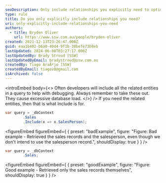 ```yaml
---
seoDescription: Only include relationships you explicitly need to optimize database performance and reduce load.
type: rule
title: Do you only explicitly include relationships you need?
uri: only-explicitly-include-relationships-you-need
authors:
  - title: Bryden Oliver
    url: https://www.ssw.com.au/people/bryden-oliver
created: 2021-12-13T23:26:47.000Z
guid: eaa1b402-b6a0-40d4-9f1b-38befe73b8eb
lastUpdated: 2024-06-08T03:27:17.000Z
lastUpdatedBy: Brady Stroud [SSW]
lastUpdatedByEmail: bradystroud@ssw.com.au
createdBy: Tiago AraÃºjo [SSW]
createdByEmail: tiagov8@gmail.com
isArchived: false
---
```


<introEmbed
  body={<>
Often developers will include all the related entities in a query to help with debugging. Always remember to take these out. They cause excessive database load.
  </>}
/>
If you need the related entities, then that is what Include is for.

```cs
var query = _dbContext
        .Sales
        .Include(x => x.SalesPerson);
```

<figureEmbed figureEmbed={ {
  preset: "badExample",
  figure: "Figure: Bad example - Retrieved the sales records and the salesperson, even though we don't intend to use the salesperson record.",
  shouldDisplay: true
} } />


```cs
var query = _dbContext
        .Sales;
```

<figureEmbed figureEmbed={ {
  preset: "goodExample",
  figure: "Figure: Good example - Retrieved only the sales records themselves",
  shouldDisplay: true
} } />
